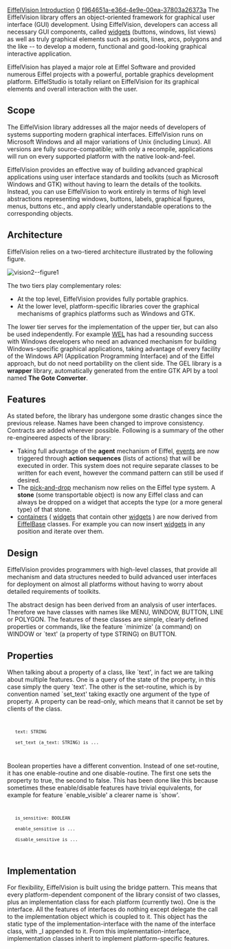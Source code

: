 [[Property:title|EiffelVision Introduction]]
[[Property:weight|0]]
[[Property:uuid|f964651a-e36d-4e9e-00ea-37803a26373a]]
The EiffelVision library offers an object-oriented framework for graphical user interface (GUI) development. Using EiffelVision, developers can access all necessary GUI components, called [[Widgets|widgets]]  (buttons, windows, list views) as well as truly graphical elements such as points, lines, arcs, polygons and the like -- to develop a modern, functional and good-looking graphical interactive application. 

EiffelVision has played a major role at Eiffel Software and provided numerous Eiffel projects with a powerful, portable graphics development platform. EiffelStudio is totally reliant on EiffelVision for its graphical elements and overall interaction with the user. 


==Scope==

The EiffelVision library addresses all the major needs of developers of systems supporting modern graphical interfaces. EiffelVision runs on Microsoft Windows and all major variations of Unix (including Linux). All versions are fully source-compatible; with only a recompile, applications will run on every supported platform with the native look-and-feel. 

EiffelVision provides an effective way of building advanced graphical applications using user interface standards and toolkits (such as Microsoft Windows and GTK) without having to learn the details of the toolkits. Instead, you can use EiffelVision to work entirely in terms of high level abstractions representing windows, buttons, labels, graphical figures, menus, buttons etc., and apply clearly understandable operations to the corresponding objects. 

==Architecture==

EiffelVision relies on a two-tiered architecture illustrated by the following figure. 
 [[Image:vision2--figure1]]  
The two tiers play complementary roles: 
* At the top level, EiffelVision provides fully portable graphics.
* At the lower level, platform-specific libraries cover the graphical mechanisms of graphics platforms such as Windows and GTK.

The lower tier serves for the implementation of the upper tier, but can also be used independently. For example [[WEL]]  has had a resounding success with Windows developers who need an advanced mechanism for building Windows-specific graphical applications, taking advantage of every facility of the Windows API (Application Programming Interface) and of the Eiffel approach, but do not need portability on the client side. The GEL library is a '''wrapper''' library, automatically generated from the entire GTK API by a tool named '''The Gote Converter'''. 

==Features==

As stated before, the library has undergone some drastic changes since the previous release. Names have been changed to improve consistency. Contracts are added wherever possible. Following is a summary of the other re-engineered aspects of the library: 
* Taking full advantage of the '''agent''' mechanism of Eiffel, [[Events|events]]  are now triggered through '''action sequences''' (lists of actions) that will be executed in order. This system does not require separate classes to be written for each event, however the command pattern can still be used if desired. 
* The [[EiffelVision Pick and Drop|pick-and-drop]]  mechanism now relies on the Eiffel type system. A '''stone''' (some transportable object) is now any Eiffel class and can always be dropped on a widget that accepts the type (or a more general type) of that stone. 
*  [[Containers|containers]]  ( [[Widgets|widgets]]  that contain other [[Widgets|widgets]] ) are now derived from [[EiffelBase]]  classes. For example you can now insert [[Widgets|widgets]]  in any position and iterate over them. 

==Design==

EiffelVision provides programmers with high-level classes, that provide all mechanism and data structures needed to build advanced user interfaces for deployment on almost all platforms without having to worry about detailed requirements of toolkits.

The abstract design has been derived from an analysis of user interfaces. Therefore we have classes with names like MENU, WINDOW, BUTTON, LINE or POLYGON. The features of these classes are simple, clearly defined properties or commands, like the feature `minimize' (a command) on WINDOW or `text' (a property of type STRING) on BUTTON.

{{note| All class names in EiffelVision are pre-pended with EV_ to avoid name clashes with existing classes. BUTTON hence becomes <eiffel>EV_BUTTON</eiffel>, etc. }}

==Properties==

When talking about a property of a class, like `text', in fact we are talking about multiple features. One is a query of the state of the property, in this case simply the query `text'. The other is the set-routine, which is by convention named `set_text' taking exactly one argument of the type of property. A property can be read-only, which means that it cannot be set by clients of the class.
<code>
	text: STRING
	set_text (a_text: STRING) is ...
</code>

Boolean properties have a different convention. Instead of one set-routine, it has one enable-routine and one disable-routine. The first one sets the property to true, the second to false. This has been done like this because sometimes these enable/disable features have trivial equivalents, for example for feature `enable_visible' a clearer name is `show'. 
<code>
	is_sensitive: BOOLEAN
	enable_sensitive is ... 
	disable_sensitive is ... 
</code>

==Implementation==

For flexibility, EiffelVision is built using the bridge pattern. This means that every platform-dependent component of the library consist of two classes, plus an implementation class for each platform (currently two). One is the <eiffel>interface</eiffel>. All the features of interfaces do nothing except delegate the call to the implementation object which is coupled to it. This object has the static type of the implementation-interface with the name of the interface class, with _I appended to it. From this implementation-interface, implementation classes inherit to implement platform-specific features. 




